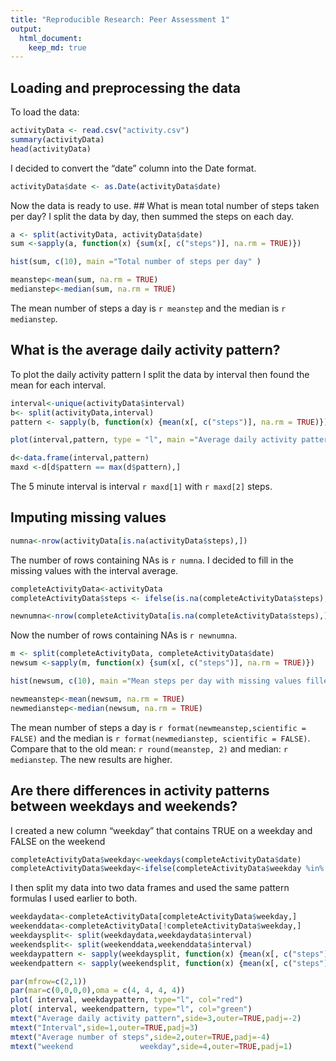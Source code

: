```yaml
---
title: "Reproducible Research: Peer Assessment 1"
output: 
  html_document:
    keep_md: true
---
```



## Loading and preprocessing the data

To load the data:
```r
activityData <- read.csv("activity.csv")
summary(activityData)
head(activityData)
```
I decided to convert the "date" column into the Date format.
```r
activityData$date <- as.Date(activityData$date)
```
Now the data is ready to use.
## What is mean total number of steps taken per day?
I split the data by day, then summed the steps on each day.
```r
a <- split(activityData, activityData$date)
sum <-sapply(a, function(x) {sum(x[, c("steps")], na.rm = TRUE)})
```
```r
hist(sum, c(10), main ="Total number of steps per day" )
```
```r
meanstep<-mean(sum, na.rm = TRUE)
medianstep<-median(sum, na.rm = TRUE)
```
The mean number of steps a day is `r meanstep` and the median is `r medianstep`.

## What is the average daily activity pattern?
To plot the daily activity pattern I split the data by interval then found the mean for each interval.
```r
interval<-unique(activityData$interval)
b<- split(activityData,interval)
pattern <- sapply(b, function(x) {mean(x[, c("steps")], na.rm = TRUE)})
```
```r
plot(interval,pattern, type = "l", main ="Average daily activity pattern",xlab ="Interval",ylab = "Average number of steps")
```
```r
d<-data.frame(interval,pattern)
maxd <-d[d$pattern == max(d$pattern),]
```
The 5 minute interval is interval `r maxd[1]` with `r maxd[2]` steps.

## Imputing missing values

```r
numna<-nrow(activityData[is.na(activityData$steps),])
```
The number of rows containing NAs is `r numna`.
I decided to fill in the missing values with the interval average.
```r
completeActivityData<-activityData
completeActivityData$steps <- ifelse(is.na(completeActivityData$steps), d$pattern[match(completeActivityData$interval, d$interval)], completeActivityData$steps)
```
```r
newnumna<-nrow(completeActivityData[is.na(completeActivityData$steps),])
```
Now the number of rows containing NAs is `r newnumna`.
```r
m <- split(completeActivityData, completeActivityData$date)
newsum <-sapply(m, function(x) {sum(x[, c("steps")], na.rm = TRUE)})
```
```r
hist(newsum, c(10), main ="Mean steps per day with missing values filled in")
```
```r
newmeanstep<-mean(newsum, na.rm = TRUE)
newmedianstep<-median(newsum, na.rm = TRUE)
```
The mean number of steps a day is `r format(newmeanstep,scientific = FALSE)` and the median is `r format(newmedianstep, scientific = FALSE)`. Compare that to the old mean:  `r round(meanstep, 2)` and median: `r medianstep`. The new results are higher.

## Are there differences in activity patterns between weekdays and weekends?
I created a new column "weekday" that contains TRUE on a weekday and FALSE on the weekend
```r
completeActivityData$weekday<-weekdays(completeActivityData$date)
completeActivityData$weekday<-ifelse(completeActivityData$weekday %in% c("Monday", "Tuesday", "Wednesday", "Thursday", "Friday"), TRUE, FALSE)
```
I then split my data into two data frames and used the same pattern formulas I used earlier to both.
```r
weekdaydata<-completeActivityData[completeActivityData$weekday,]
weekenddata<-completeActivityData[!completeActivityData$weekday,]
weekdaysplit<- split(weekdaydata,weekdaydata$interval)
weekendsplit<- split(weekenddata,weekenddata$interval)
weekdaypattern <- sapply(weekdaysplit, function(x) {mean(x[, c("steps")], na.rm = TRUE)})
weekendpattern <- sapply(weekendsplit, function(x) {mean(x[, c("steps")], na.rm = TRUE)})
```
```r

par(mfrow=c(2,1))
par(mar=c(0,0,0,0),oma = c(4, 4, 4, 4))
plot( interval, weekdaypattern, type="l", col="red")
plot( interval, weekendpattern, type="l", col="green")
mtext("Average daily activity pattern",side=3,outer=TRUE,padj=-2)
mtext("Interval",side=1,outer=TRUE,padj=3)
mtext("Average number of steps",side=2,outer=TRUE,padj=-4)
mtext("weekend               weekday",side=4,outer=TRUE,padj=1)
```






